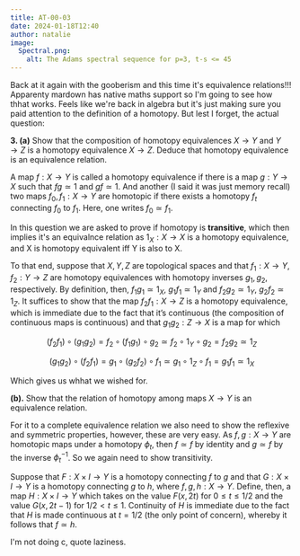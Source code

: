 ```yaml
---
title: AT-00-03
date: 2024-01-18T12:40
author: natalie
image:
  Spectral.png:
    alt: The Adams spectral sequence for p=3, t-s <= 45
---
```

Back at it again with the gooberism and this time it's equivalence relations!!! Apparenty
mardown has native maths support so I'm going to see how thhat works. Feels like we're
back in algebra but it's just making sure you paid attention to the definition of a
homotopy. But lest I forget, the actual question:

**3. (a)** Show that the composition of homotopy equivalences $X\rightarrow Y$ and
$Y \rightarrow Z$ is a homotopy equivalence $X \rightarrow Z$. Deduce that homotopy
equivalence is an equivalence relation.

A map $f:X \to Y$ is called a homotopy equivalence if there is a map $g:Y \rightarrow X$
such that $fg \simeq 1$ and $gf \simeq 1$. And another (I said it was just memory recall)
two maps $f_0,f_1:X \to Y$ are homotopic if there exists a homotopy $f_t$ connecting $f_0$
to $f_1$. Here, one writes $f_0 \simeq f_1$.

In this question we are asked to prove if homotopy is **transitive**, which then implies
it's an equivalnce relation as $1_X : X \to X$ is a homotopy equivalence, and X is
homotopy equivalent iff Y is also to X.

To that end, suppose that $X,Y,Z$ are topological spaces and that $f_1:X \to Y$,
$f_2:Y\to Z$ are homotopy equivalences with homotopy inverses $g_1,g_2$, respectively. By
definition, then, $f_1g_1 \simeq 1_X$, $g_1f_1\simeq 1_Y$ and $f_2g_2\simeq 1_Y$,
$g_2f_2\simeq 1_Z$. It suffices to show that the map $f_2f_1:X\to Z$ is a homotopy
equivalence, which is immediate due to the fact that it’s continuous (the composition of
continuous maps is continuous) and that $g_1g_2:Z\to X$ is a map for which

$$(f_2f_1) \circ (g_1g_2) = f_2 \circ (f_1g_1) \circ g_2 \simeq f_2 \circ 1_Y \circ g_2 = f_2g_2 \simeq 1_Z$$

$$(g_1g_2) \circ (f_2f_1) = g_1 \circ (g_2f_2) \circ f_1 \simeq g_1 \circ 1_Z \circ f_1 = g_1f_1 \simeq 1_X$$

Which gives us whhat we wished for.

**(b).** Show that the relation of homotopy among maps $X \rightarrow Y$ is an equivalence
relation.

For it to a complete equivalence relation we also need to show the reflexive and symmetric
properties, however, these are very easy. As $f,g:X \to Y$ are homotopic maps under a
homotopy $\phi_t$, then $f \simeq f$ by identity and $g \simeq f$ by the inverse
$\phi_t^{-1}$. So we again need to show transitivity.

Suppose that $F:X\times I\to Y$ is a homotopy connecting $f$ to $g$ and that
$G:X\times I\to Y$ is a homotopy connecting $g$ to $h$, where $f,g,h:X\to Y$. Define,
then, a map $H:X\times I\to Y$ which takes on the value $F(x,2t)$ for $0\leq t\leq 1/2$
and the value $G(x,2t-1)$ for $1/2< t \leq 1$. Continuity of $H$ is immediate due to the
fact that $H$ is made continuous at $t=1/2$ (the only point of concern), whereby it
follows that $f\simeq h$.

I'm not doing c, quote laziness.

